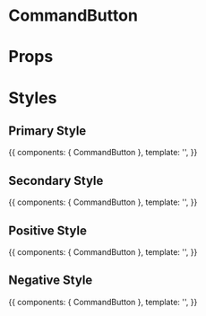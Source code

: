 
<Meta title="CommandButton/Docs" Component={CommandButton} />

# CommandButton

<Preview>
  <Story id="commandbutton--normal" height="60px" />
</Preview>

# Props

<Props of={CommandButton} />

# Styles
## Primary Style

<Story name="primary" height="60px">
  {{
    components: { CommandButton },
    template: '<CommandButton name="primary" className="primary" :useDiv="false" :isLoading="false" />',
  }}
</Story>

## Secondary Style

<Story name="secondary" height="60px">
  {{
    components: { CommandButton },
    template: '<CommandButton name="secondary" className="secondary" :useDiv="false" :isLoading="false" />',
  }}
</Story>

## Positive Style

<Story name="positive" height="60px">
  {{
    components: { CommandButton },
    template: '<CommandButton name="positive" className="positive" :useDiv="false" :isLoading="false" />',
  }}
</Story>

## Negative Style

<Story name="negative" height="60px">
  {{
    components: { CommandButton },
    template: '<CommandButton name="negative" className="negative" :useDiv="false" :isLoading="false" />',
  }}
</Story>

